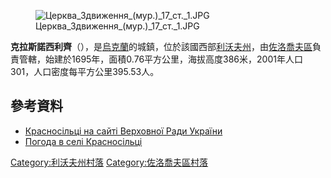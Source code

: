 {{coord|49|43|3|N|24|58|12|E|scale:100000|display=title}}

[[Image:Церква_Здвиження_(мур.)_17_ст._1.JPG|right]]

'''克拉斯諾西利齊'''（{{lang-uk|Красносільці}}），是[[烏克蘭|烏克蘭]]的城鎮，位於該國西部[[利沃夫州|利沃夫州]]，由[[佐洛喬夫區|佐洛喬夫區]]負責管轄，始建於1695年，面積0.76平方公里，海拔高度386米，2001年人口301，人口密度每平方公里395.53人。

==參考資料==
* [https://web.archive.org/web/20160304212522/http://w1.c1.rada.gov.ua/pls/z7502/A005?rf7571=19992 Красносільці на сайті Верховної Ради України]
* [http://weather.in.ua/ua/l'vovskaja/12169 Погода в селі Красносільці]

[[Category:利沃夫州村落|Category:利沃夫州村落]]
[[Category:佐洛喬夫區村落|Category:佐洛喬夫區村落]]


{{Lviv-geo-stub}}